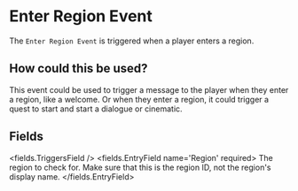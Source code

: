 
# Enter Region Event 

The `Enter Region Event` is triggered when a player enters a region.

## How could this be used?

This event could be used to trigger a message to the player when they enter a region, like a welcome.
Or when they enter a region, it could trigger a quest to start and start a dialogue or cinematic.


## Fields

<fields.TriggersField />
<fields.EntryField name='Region' required>
     The region to check for. Make sure that this is the region ID, not the region's display name.
</fields.EntryField>
